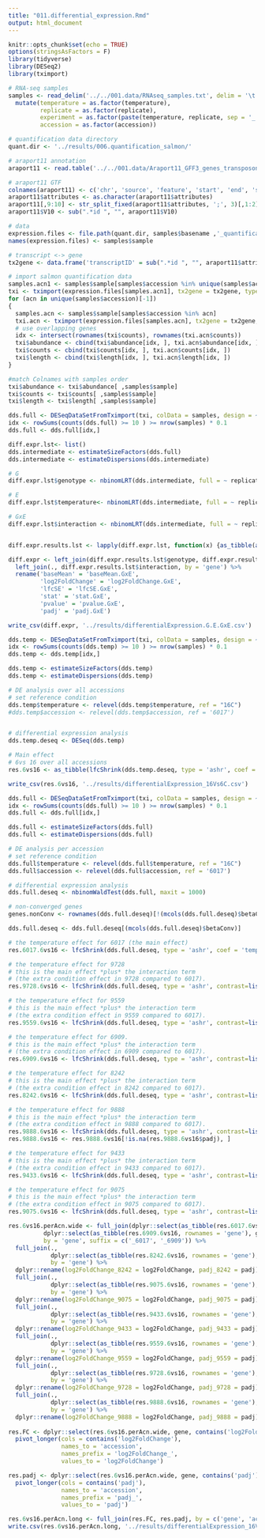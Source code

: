 ```yaml
---
title: "011.differential_expression.Rmd"
output: html_document
---
```


```r
knitr::opts_chunk$set(echo = TRUE)
options(stringsAsFactors = F)
library(tidyverse)
library(DESeq2)
library(tximport)
```

```r
# RNA-seq samples
samples <- read_delim('../../001.data/RNAseq_samples.txt', delim = '\t') %>%
  mutate(temperature = as.factor(temperature),
         replicate = as.factor(replicate),
         experiment = as.factor(paste(temperature, replicate, sep = '_')),
         accession = as.factor(accession))

# quantification data directory
quant.dir <- '../results/006.quantification_salmon/'

# araport11 annotation
araport11 <- read.table('../../001.data/Araport11_GFF3_genes_transposons.201606.ChrM_ChrC_FullName.gtf', sep = '\t')
```


```r
# araport11 GTF
colnames(araport11) <- c('chr', 'source', 'feature', 'start', 'end', 'score', 'strand', 'frame', 'attributes')
araport11$attributes <- as.character(araport11$attributes)
araport11[,9:10] <- str_split_fixed(araport11$attributes, ';', 3)[,1:2]
araport11$V10 <- sub(".*id ", "", araport11$V10)
```

```r
# data
expression.files <- file.path(quant.dir, samples$basename ,'_quantification_salmon/quant.sf', fsep = '')
names(expression.files) <- samples$sample

# transcript <-> gene
tx2gene <- data.frame('transcriptID' = sub(".*id ", "", araport11$attributes), 'geneID' = araport11$V10)

# import salmon quantification data
samples.acn1 <- samples$sample[samples$accession %in% unique(samples$accession)[1]]
txi <- tximport(expression.files[samples.acn1], tx2gene = tx2gene, type = 'salmon', dropInfReps = T)
for (acn in unique(samples$accession)[-1])
{
  samples.acn <- samples$sample[samples$accession %in% acn]
  txi.acn <- tximport(expression.files[samples.acn], tx2gene = tx2gene, type = 'salmon', dropInfReps = T)
  # use overlapping genes
  idx <- intersect(rownames(txi$counts), rownames(txi.acn$counts))
  txi$abundance <- cbind(txi$abundance[idx, ], txi.acn$abundance[idx, ])
  txi$counts <- cbind(txi$counts[idx, ], txi.acn$counts[idx, ])
  txi$length <- cbind(txi$length[idx, ], txi.acn$length[idx, ])
}

#match Colnames with samples order
txi$abundance <- txi$abundance[ ,samples$sample]
txi$counts <- txi$counts[ ,samples$sample]
txi$length <- txi$length[ ,samples$sample]
```

```r
dds.full <- DESeqDataSetFromTximport(txi, colData = samples, design = ~  replicate + accession + temperature + replicate:temperature + accession:temperature)
idx <- rowSums(counts(dds.full) >= 10 ) >= nrow(samples) * 0.1
dds.full <- dds.full[idx,]

diff.expr.lst<- list()
dds.intermediate <- estimateSizeFactors(dds.full) 
dds.intermediate <- estimateDispersions(dds.intermediate) 

# G
diff.expr.lst$genotype <- nbinomLRT(dds.intermediate, full = ~ replicate + accession + temperature + replicate:temperature + accession:temperature, reduced = ~ replicate + temperature + replicate:temperature, maxit = 5000)

# E
diff.expr.lst$temperature<- nbinomLRT(dds.intermediate, full = ~ replicate + accession + temperature + replicate:temperature + accession:temperature, reduced = ~ replicate + accession, maxit = 5000)

# GxE
diff.expr.lst$interaction <- nbinomLRT(dds.intermediate, full = ~ replicate + accession + temperature + replicate:temperature + accession:temperature, reduced = ~ replicate + accession + temperature + replicate:temperature, maxit = 5000)


diff.expr.results.lst <- lapply(diff.expr.lst, function(x) {as_tibble(as.data.frame(results(x)), rownames = 'gene')})

diff.expr <- left_join(diff.expr.results.lst$genotype, diff.expr.results.lst$temperature, by = 'gene', suffix = c('.genotype', '.temperature')) %>%
  left_join(., diff.expr.results.lst$interaction, by = 'gene') %>%
  rename('baseMean' = 'baseMean.GxE',
         'log2FoldChange' = 'log2FoldChange.GxE',
         'lfcSE' = 'lfcSE.GxE',
         'stat' = 'stat.GxE',
         'pvalue' = 'pvalue.GxE',
         'padj' = 'padj.GxE')

write_csv(diff.expr, '../results/differentialExpression.G.E.GxE.csv')
```


```r
dds.temp <- DESeqDataSetFromTximport(txi, colData = samples, design = ~ replicate + accession + temperature + replicate:temperature)
idx <- rowSums(counts(dds.temp) >= 10 ) >= nrow(samples) * 0.1
dds.temp <- dds.temp[idx,]

dds.temp <- estimateSizeFactors(dds.temp) 
dds.temp <- estimateDispersions(dds.temp) 

# DE analysis over all accessions
# set reference condition
dds.temp$temperature <- relevel(dds.temp$temperature, ref = "16C")
#dds.temp$accession <- relevel(dds.temp$accession, ref = '6017')


# differential expression analysis
dds.temp.deseq <- DESeq(dds.temp)

# Main effect
# 6vs 16 over all accessions
res.6vs16 <- as_tibble(lfcShrink(dds.temp.deseq, type = 'ashr', coef = 'temperature_6C_vs_16C'), rownames = 'gene')

write_csv(res.6vs16, '../results/differentialExpression_16Vs6C.csv')
```

```r
dds.full <- DESeqDataSetFromTximport(txi, colData = samples, design = ~  replicate + accession + temperature + replicate:temperature + accession:temperature)
idx <- rowSums(counts(dds.full) >= 10 ) >= nrow(samples) * 0.1
dds.full <- dds.full[idx,]

dds.full <- estimateSizeFactors(dds.full) 
dds.full <- estimateDispersions(dds.full)

# DE analysis per accession
# set reference condition
dds.full$temperature <- relevel(dds.full$temperature, ref = "16C")
dds.full$accession <- relevel(dds.full$accession, ref = '6017')

# differential expression analysis
dds.full.deseq <- nbinomWaldTest(dds.full, maxit = 1000)

# non-converged genes
genes.nonConv <- rownames(dds.full.deseq)[!(mcols(dds.full.deseq)$betaConv)]

dds.full.deseq <- dds.full.deseq[(mcols(dds.full.deseq)$betaConv)]

# the temperature effect for 6017 (the main effect)
res.6017.6vs16 <- lfcShrink(dds.full.deseq, type = 'ashr', coef = 'temperature_6C_vs_16C')

# the temperature effect for 9728
# this is the main effect *plus* the interaction term
# (the extra condition effect in 9728 compared to 6017).
res.9728.6vs16 <- lfcShrink(dds.full.deseq, type = 'ashr', contrast=list( c("temperature_6C_vs_16C","accession9728.temperature6C")))

# the temperature effect for 9559
# this is the main effect *plus* the interaction term
# (the extra condition effect in 9559 compared to 6017).
res.9559.6vs16 <- lfcShrink(dds.full.deseq, type = 'ashr', contrast=list( c("temperature_6C_vs_16C","accession9559.temperature6C")))

# the temperature effect for 6909.
# this is the main effect *plus* the interaction term
# (the extra condition effect in 6909 compared to 6017).
res.6909.6vs16 <- lfcShrink(dds.full.deseq, type = 'ashr', contrast=list( c("temperature_6C_vs_16C","accession6909.temperature6C")))

# the temperature effect for 8242
# this is the main effect *plus* the interaction term
# (the extra condition effect in 8242 compared to 6017).
res.8242.6vs16 <- lfcShrink(dds.full.deseq, type = 'ashr', contrast=list( c("temperature_6C_vs_16C","accession8242.temperature6C")))

# the temperature effect for 9888
# this is the main effect *plus* the interaction term
# (the extra condition effect in 9888 compared to 6017).
res.9888.6vs16 <- lfcShrink(dds.full.deseq, type = 'ashr', contrast=list( c("temperature_6C_vs_16C","accession9888.temperature6C")))
res.9888.6vs16 <- res.9888.6vs16[!is.na(res.9888.6vs16$padj), ] 

# the temperature effect for 9433
# this is the main effect *plus* the interaction term
# (the extra condition effect in 9433 compared to 6017).
res.9433.6vs16 <- lfcShrink(dds.full.deseq, type = 'ashr', contrast=list( c("temperature_6C_vs_16C","accession9433.temperature6C")))

# the temperature effect for 9075
# this is the main effect *plus* the interaction term
# (the extra condition effect in 9075 compared to 6017).
res.9075.6vs16 <- lfcShrink(dds.full.deseq, type = 'ashr', contrast=list( c("temperature_6C_vs_16C","accession9075.temperature6C")))
```

```r
res.6vs16.perAcn.wide <- full_join(dplyr::select(as_tibble(res.6017.6vs16, rownames = 'gene'), gene, log2FoldChange, padj),
          dplyr::select(as_tibble(res.6909.6vs16, rownames = 'gene'), gene, log2FoldChange, padj),
          by = 'gene', suffix = c('_6017', '_6909')) %>%
  full_join(.,
            dplyr::select(as_tibble(res.8242.6vs16, rownames = 'gene'), gene, log2FoldChange, padj),
            by = 'gene') %>%
  dplyr::rename(log2FoldChange_8242 = log2FoldChange, padj_8242 = padj) %>%
  full_join(.,
            dplyr::select(as_tibble(res.9075.6vs16, rownames = 'gene'), gene, log2FoldChange, padj),
            by = 'gene') %>%
  dplyr::rename(log2FoldChange_9075 = log2FoldChange, padj_9075 = padj) %>%
  full_join(.,
            dplyr::select(as_tibble(res.9433.6vs16, rownames = 'gene'), gene, log2FoldChange, padj),
            by = 'gene') %>%
  dplyr::rename(log2FoldChange_9433 = log2FoldChange, padj_9433 = padj) %>%
  full_join(.,
            dplyr::select(as_tibble(res.9559.6vs16, rownames = 'gene'), gene, log2FoldChange, padj),
            by = 'gene') %>%
  dplyr::rename(log2FoldChange_9559 = log2FoldChange, padj_9559 = padj) %>%
  full_join(.,
            dplyr::select(as_tibble(res.9728.6vs16, rownames = 'gene'), gene, log2FoldChange, padj),
            by = 'gene') %>%
  dplyr::rename(log2FoldChange_9728 = log2FoldChange, padj_9728 = padj) %>%
  full_join(.,
            dplyr::select(as_tibble(res.9888.6vs16, rownames = 'gene'), gene, log2FoldChange, padj),
            by = 'gene') %>%
  dplyr::rename(log2FoldChange_9888 = log2FoldChange, padj_9888 = padj)
  
res.FC <- dplyr::select(res.6vs16.perAcn.wide, gene, contains('log2FoldChange')) %>%
  pivot_longer(cols = contains('log2FoldChange'),
               names_to = 'accession',
               names_prefix = 'log2FoldChange_',
               values_to = 'log2FoldChange')

res.padj <- dplyr::select(res.6vs16.perAcn.wide, gene, contains('padj')) %>%
  pivot_longer(cols = contains('padj'),
               names_to = 'accession',
               names_prefix = 'padj_',
               values_to = 'padj')

res.6vs16.perAcn.long <- full_join(res.FC, res.padj, by = c('gene', 'accession'))
write.csv(res.6vs16.perAcn.long, '../results/differentialExpression_16Vs6C_perAccession.csv')
```


